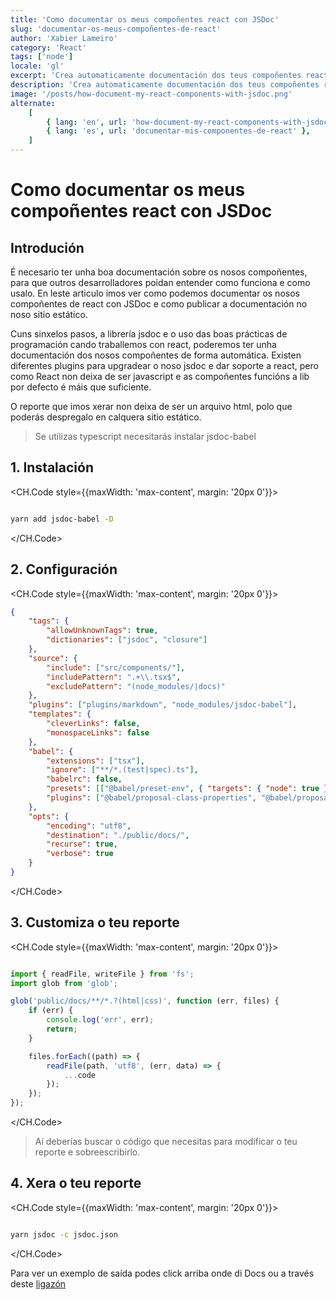 ```yaml
---
title: 'Como documentar os meus compoñentes react con JSDoc'
slug: 'documentar-os-meus-compoñentes-de-react'
author: 'Xabier Lameiro'
category: 'React'
tags: ['node']
locale: 'gl'
excerpt: 'Crea automaticamente documentación dos teus compoñentes react con jsdoc e publícaa no teu sitio estático'
description: 'Crea automaticamente documentación dos teus compoñentes react con jsdoc e publícaa no teu sitio estático'
image: '/posts/how-document-my-react-components-with-jsdoc.png'
alternate:
    [
        { lang: 'en', url: 'how-document-my-react-components-with-jsdoc' },
        { lang: 'es', url: 'documentar-mis-componentes-de-react' },
    ]
---
```


# Como documentar os meus compoñentes react con JSDoc

<Date date="01-16-2023" />

<GoogleAdsense slot="6618374506" horizontal />

## Introdución

É necesario ter unha boa documentación sobre os nosos compoñentes, para que outros desarrolladores poidan entender como funciona e como usalo. En leste articulo imos ver como podemos documentar os nosos compoñentes de react con JSDoc e como publicar a documentación no noso sitio estático.

Cuns sinxelos pasos, a librería jsdoc e o uso das boas prácticas de programación cando traballemos con react, poderemos ter unha documentación dos nosos compoñentes de forma automática. Existen diferentes plugins para upgradear o noso jsdoc e dar soporte a react, pero como React non deixa de ser javascript e as compoñentes funcións a lib por defecto é máis que suficiente.

O reporte que imos xerar non deixa de ser un arquivo html, polo que poderás despregalo en calquera sitio estático.

> Se utilizas typescript necesitarás instalar jsdoc-babel

## 1. Instalación

<CH.Code style={{maxWidth: 'max-content', margin: '20px 0'}}>

```bash

yarn add jsdoc-babel -D

```

</CH.Code>

## 2. Configuración

<CH.Code style={{maxWidth: 'max-content', margin: '20px 0'}}>

```json jsdoc.json
{
    "tags": {
        "allowUnknownTags": true,
        "dictionaries": ["jsdoc", "closure"]
    },
    "source": {
        "include": ["src/components/"],
        "includePattern": ".+\\.tsx$",
        "excludePattern": "(node_modules/|docs)"
    },
    "plugins": ["plugins/markdown", "node_modules/jsdoc-babel"],
    "templates": {
        "cleverLinks": false,
        "monospaceLinks": false
    },
    "babel": {
        "extensions": ["tsx"],
        "ignore": ["**/*.(test|spec).ts"],
        "babelrc": false,
        "presets": [["@babel/preset-env", { "targets": { "node": true } }], "@babel/preset-typescript"],
        "plugins": ["@babel/proposal-class-properties", "@babel/proposal-object-rest-spread"]
    },
    "opts": {
        "encoding": "utf8",
        "destination": "./public/docs/",
        "recurse": true,
        "verbose": true
    }
}
```

</CH.Code>

## 3. Customiza o teu reporte

<CH.Code style={{maxWidth: 'max-content', margin: '20px 0'}}>

```js custom-docs.js mark=13

import { readFile, writeFile } from 'fs';
import glob from 'glob';

glob('public/docs/**/*.?(html|css)', function (err, files) {
    if (err) {
        console.log('err', err);
        return;
    }

    files.forEach((path) => {
        readFile(path, 'utf8', (err, data) => {
            ...code
        });
    });
});


```

</CH.Code>

> Aí deberías buscar o código que necesitas para modificar o teu reporte e sobreescribirlo.

## 4. Xera o teu reporte

<CH.Code style={{maxWidth: 'max-content', margin: '20px 0'}}>

```bash

yarn jsdoc -c jsdoc.json

```

</CH.Code>

Para ver un exemplo de saída podes click arriba onde di Docs ou a través deste [ligazón](https://xabierlameiro.com/docs 'Link to my docs')
